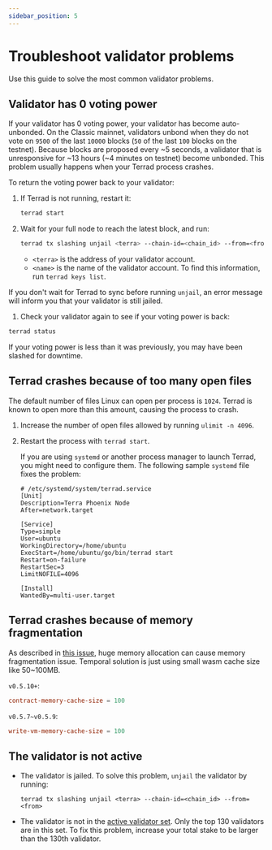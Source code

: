 ```yaml
---
sidebar_position: 5
---
```



# Troubleshoot validator problems

Use this guide to solve the most common validator problems.

## Validator has 0 voting power

If your validator has 0 voting power, your validator has become auto-unbonded. On the Classic mainnet, validators unbond when they do not vote on `9500` of the last `10000` blocks (`50` of the last `100` blocks on the testnet). Because blocks are proposed every ~5 seconds, a validator that is unresponsive for ~13 hours (~4 minutes on testnet) become unbonded. This problem usually happens when your Terrad process crashes.

To return the voting power back to your validator:

1. If Terrad is not running, restart it:

   ```bash
   terrad start
   ```

2. Wait for your full node to reach the latest block, and run:

   ```bash
   terrad tx slashing unjail <terra> --chain-id=<chain_id> --from=<from>
   ```

   - `<terra>` is the address of your validator account.
   - `<name>` is the name of the validator account. To find this information, run `terrad keys list`.

<Admonition type="caution" icon="☢️">

If you don't wait for Terrad to sync before running `unjail`, an error message will inform you that your validator is still jailed.

</Admonition>


1.  Check your validator again to see if your voting power is back:

   ```bash
   terrad status
   ```

   If your voting power is less than it was previously, you may have been slashed for downtime.

## Terrad crashes because of too many open files

The default number of files Linux can open per process is `1024`. Terrad is known to open more than this amount, causing the process to crash.

1. Increase the number of open files allowed by running `ulimit -n 4096`.  

2. Restart the process with `terrad start`.

   If you are using `systemd` or another process manager to launch Terrad, you might need to configure them. The following  sample `systemd` file fixes the problem:

   ```
   # /etc/systemd/system/terrad.service
   [Unit]
   Description=Terra Phoenix Node
   After=network.target

   [Service]
   Type=simple
   User=ubuntu
   WorkingDirectory=/home/ubuntu
   ExecStart=/home/ubuntu/go/bin/terrad start
   Restart=on-failure
   RestartSec=3
   LimitNOFILE=4096

   [Install]
   WantedBy=multi-user.target
   ```
## Terrad crashes because of memory fragmentation

As described in [this issue](https://github.com/terra-money/core/issues/592), huge memory allocation can cause memory fragmentation issue. Temporal solution is just using small wasm cache size like 50~100MB.

`v0.5.10+`:

```toml
contract-memory-cache-size = 100
```

`v0.5.7~v0.5.9`:

```toml
write-vm-memory-cache-size = 100
```

## The validator is not active

- The validator is jailed. To solve this problem, `unjail` the validator by running:

    `terrad tx slashing unjail <terra> --chain-id=<chain_id> --from=<from>`

- The validator is not in the [active validator set](../../learn/glossary.mdx#active-set). Only the top 130 validators are in this set. To fix this problem, increase your total stake to be larger than the 130th validator.
